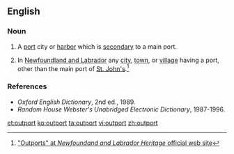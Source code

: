 ==English==

===Noun===
{{en-noun}}
# A [[port]] city or [[harbor]] which is [[secondary]] to a main port.
# {{context|Canada}} In [[Newfoundland and Labrador]] any [[city]], [[town]], or [[village]] having a port, other than the main port of [[St. John's]].<ref>[http://www.heritage.nf.ca/society/outports.html "Outports" at ''Newfoundand and Labrador Heritage'' official web site]</ref>

===References===
<references/>
*''Oxford English Dictionary'', 2nd ed., 1989.
*''Random House Webster's Unabridged Electronic Dictionary'', 1987-1996.

[[et:outport]]
[[ko:outport]]
[[ta:outport]]
[[vi:outport]]
[[zh:outport]]